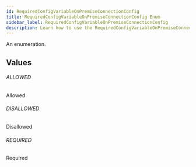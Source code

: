 ```yaml
---
id: RequiredConfigVariableOnPremiseConnectionConfig
title: RequiredConfigVariableOnPremiseConnectionConfig Enum
sidebar_label: RequiredConfigVariableOnPremiseConnectionConfig
description: Learn how to use the RequiredConfigVariableOnPremiseConnectionConfig Enum for Builder's API.
---
```


An enumeration.

## Values

###### ALLOWED

Allowed

###### DISALLOWED

Disallowed

###### REQUIRED

Required
